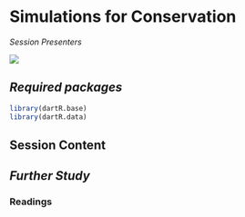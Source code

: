 # Simulations for Conservation

*Session Presenters*

![](images/Presenters6.png)

## *Required packages*

```r
library(dartR.base)
library(dartR.data)
```

## Session Content

## *Further Study*

### Readings
